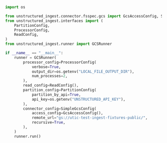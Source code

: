 ```python Python
import os

from unstructured_ingest.connector.fsspec.gcs import GcsAccessConfig, SimpleGcsConfig
from unstructured_ingest.interfaces import (
    PartitionConfig,
    ProcessorConfig,
    ReadConfig,
)
from unstructured_ingest.runner import GCSRunner

if __name__ == "__main__":
    runner = GCSRunner(
        processor_config=ProcessorConfig(
            verbose=True,
            output_dir=os.getenv("LOCAL_FILE_OUTPUT_DIR"),
            num_processes=2,
        ),
        read_config=ReadConfig(),
        partition_config=PartitionConfig(
            partition_by_api=True,
            api_key=os.getenv("UNSTRUCTURED_API_KEY"),
        ),
        connector_config=SimpleGcsConfig(
            access_config=GcsAccessConfig(),
            remote_url="gs://utic-test-ingest-fixtures-public/",
            recursive=True,
        ),
    )
    runner.run()
```
